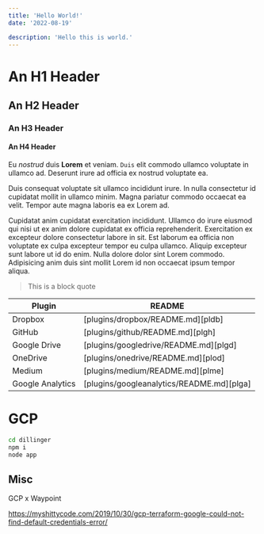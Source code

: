 ```yaml
---
title: 'Hello World!'
date: '2022-08-19'

description: 'Hello this is world.'
---
```


# An H1 Header

## An H2 Header

### An H3 Header

#### An H4 Header

Eu _nostrud_ duis **Lorem** et veniam. `Duis` elit commodo ullamco voluptate in ullamco ad. Deserunt irure ad officia ex nostrud voluptate ea.

Duis consequat voluptate sit ullamco incididunt irure. In nulla consectetur id cupidatat mollit in ullamco minim. Magna pariatur commodo occaecat ea velit. Tempor aute magna laboris ea ex Lorem ad.

Cupidatat anim cupidatat exercitation incididunt. Ullamco do irure eiusmod qui nisi ut ex anim dolore cupidatat ex officia reprehenderit. Exercitation ex excepteur dolore consectetur labore in sit. Est laborum ea officia non voluptate ex culpa excepteur tempor eu culpa ullamco. Aliquip excepteur sunt labore ut id do enim. Nulla dolore dolor sint Lorem commodo. Adipisicing anim duis sint mollit Lorem id non occaecat ipsum tempor aliqua.

> This is a block quote

| Plugin           | README                                    |
| ---------------- | ----------------------------------------- |
| Dropbox          | [plugins/dropbox/README.md][pldb]         |
| GitHub           | [plugins/github/README.md][plgh]          |
| Google Drive     | [plugins/googledrive/README.md][plgd]     |
| OneDrive         | [plugins/onedrive/README.md][plod]        |
| Medium           | [plugins/medium/README.md][plme]          |
| Google Analytics | [plugins/googleanalytics/README.md][plga] |

# GCP

```sh
cd dillinger
npm i
node app
```

## Misc

GCP x Waypoint

https://myshittycode.com/2019/10/30/gcp-terraform-google-could-not-find-default-credentials-error/
